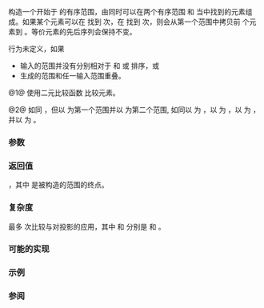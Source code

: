 {{cpp/ranges/title|set_intersection|set_intersection_result}}
{{cpp/algorithm/ranges/navbar}}
{{dcl begin}}
{{dcl header|algorithm}}
{{dcl h|调用签名}}
{{dcl|num=1|since=c++20|1=
template&lt; std::input_iterator I1, std::sentinel_for&lt;I1&gt; S1,
          std::input_iterator I2, std::sentinel_for&lt;I2&gt; S2,
          std::weakly_incrementable O, class Comp = ranges::less,
          class Proj1 = std::identity, class Proj2 = std::identity &gt;
requires std::mergeable&lt;I1, I2, O, Comp, Proj1, Proj2&gt;
constexpr set_intersection_result&lt;I1, I2, O&gt;
    set_intersection( I1 first1, S1 last1, I2 first2, S2 last2,
                      O result, Comp comp = {},
                      Proj1 proj1 = {}, Proj2 proj2 = {} );
}}
{{dcl|num=2|since=c++20|1=
template&lt; ranges::input_range R1, ranges::input_range R2,
          std::weakly_incrementable O, class Comp = ranges::less,
          class Proj1 = std::identity, class Proj2 = std::identity &gt;
requires std::mergeable&lt;ranges::iterator_t&lt;R1&gt;, ranges::iterator_t&lt;R2&gt;,
                        O, Comp, Proj1, Proj2&gt;
constexpr set_intersection_result&lt;ranges::borrowed_iterator_t&lt;R1&gt;,
                                  ranges::borrowed_iterator_t&lt;R2&gt;, O&gt;
    set_intersection( R1&amp;&amp; r1, R2&amp;&amp; r2, O result, Comp comp = {},
                      Proj1 proj1 = {}, Proj2 proj2 = {} );
}}
{{dcl h|辅助类型}}
{{dcl|num=3|since=c++20|1=
template&lt; class I1, class I2, class O &gt;
using set_intersection_result = ranges::in_in_out_result&lt;I1, I2, O&gt;;
}}
{{dcl end}}

构造一个开始于 {{c|result}} 的有序范围，由同时可以在两个有序范围 {{range|first1|last1}} 和 {{range|first2|last2}} 当中找到的元素组成。如果某个元素可以在 {{range|first1|last1}} 找到 {{tt|m}} 次，在 {{range|first2|last2}} 找到 {{tt|n}} 次，则会从第一个范围中拷贝前 {{c|min(m, n)}} 个元素到 {{tt|result}}。等价元素的先后序列会保持不变。

行为未定义，如果
* 输入的范围并没有分别相对于 {{c|comp}} 和 {{c|proj1}} 或 {{c|proj2}} 排序，或
* 生成的范围和任一输入范围重叠。

@1@ 使用二元比较函数 {{c|comp}} 比较元素。

@2@ 如同 {{v|1}}，但以 {{c|r1}} 为第一个范围并以 {{c|r2}} 为第二个范围, 如同以 {{c|ranges::begin(r1)}} 为 {{c|first1}}，以 {{c|ranges::end(r1)}} 为 {{c|last1}}，以 {{c|ranges::begin(r2)}} 为 {{c|first2}}，并以 {{c|ranges::end(r2)}} 为 {{c|last2}}。

{{cpp/ranges/niebloid}}

===参数===
{{par begin}}
{{par range|first1|last1|3=|range=第一个输入的有序|sentinel=yes}}
{{par range|first2|last2|3=|range=第二个输入的有序|sentinel=yes}}
{{par | r1 | 第一个输入的有序范围}}
{{par | r2 | 第二个输入的有序范围}}
{{par | result | 输出范围的起始}}
{{par | comp | 应用到投影后元素的比较器}}
{{par | proj1 | 应用到第一个范围元素的投影}}
{{par | proj2 | 应用到第二个范围元素的投影}}
{{par end}}

===返回值===
{{c|{last1, last2, result_last} }}，其中 {{c|result_last}} 是被构造的范围的终点。

===复杂度===
最多 {{mathjax-or|\(\scriptsize 2\cdot(N_1+N_2)-1\)|2&amp;middot;(N{{su|b=1}}+N{{su|b=2}})-1}} 次比较与对投影的应用，其中 {{mathjax-or|\(\scriptsize N_1\)|N{{su|b=1}}}} 和{{mathjax-or|\(\scriptsize N_2\)|N{{su|b=2}}}} 分别是 {{c|ranges::distance(first1, last1)}} 和 {{c|ranges::distance(first2, last2)}}。

===可能的实现===
{{eq fun|1=
struct set_intersection_fn
{
    template&lt;std::input_iterator I1, std::sentinel_for&lt;I1&gt; S1,
             std::input_iterator I2, std::sentinel_for&lt;I2&gt; S2,
             std::weakly_incrementable O, class Comp = ranges::less,
             class Proj1 = std::identity, class Proj2 = std::identity&gt;
    requires std::mergeable&lt;I1, I2, O, Comp, Proj1, Proj2&gt;
    constexpr ranges::set_intersection_result&lt;I1, I2, O&gt;
        operator()(I1 first1, S1 last1, I2 first2, S2 last2,
                   O result, Comp comp = {},
                   Proj1 proj1 = {}, Proj2 proj2 = {}) const
    {
        while (!(first1 == last1 or first2 == last2))
        {
            if (std::invoke(comp, std::invoke(proj1, *first1),
                                  std::invoke(proj2, *first2)))
                ++first1;
            else if (std::invoke(comp, std::invoke(proj2, *first2),
                                       std::invoke(proj1, *first1)))
                ++first2;
            else
                *result = *first1, ++first1, ++first2, ++result;
        }
        return {ranges::next(std::move(first1), std::move(last1)),
                ranges::next(std::move(first2), std::move(last2)),
                std::move(result)};
    }

    template&lt;ranges::input_range R1, ranges::input_range R2,
             std::weakly_incrementable O, class Comp = ranges::less,
             class Proj1 = std::identity, class Proj2 = std::identity&gt;
    requires std::mergeable&lt;ranges::iterator_t&lt;R1&gt;, ranges::iterator_t&lt;R2&gt;,
                            O, Comp, Proj1, Proj2&gt;
    constexpr ranges::set_intersection_result&lt;ranges::borrowed_iterator_t&lt;R1&gt;,
                                              ranges::borrowed_iterator_t&lt;R2&gt;, O&gt;
        operator()(R1&amp;&amp; r1, R2&amp;&amp; r2, O result, Comp comp = {},
                   Proj1 proj1 = {}, Proj2 proj2 = {}) const
    {
        return (*this)(ranges::begin(r1), ranges::end(r1),
                       ranges::begin(r2), ranges::end(r2),
                       std::move(result), std::move(comp),
                       std::move(proj1), std::move(proj2));
    }
};

inline constexpr set_intersection_fn set_intersection {};
}}

===示例===
{{example
|code=
#include &lt;algorithm&gt;
#include &lt;iostream&gt;
#include &lt;iterator&gt;
#include &lt;vector&gt;

void print(const auto&amp; v, const auto&amp; rem)
{
    std::cout &lt;&lt; "{ ";
    for (const auto&amp; e : v)
        std::cout &lt;&lt; e &lt;&lt; ' ';
    std::cout &lt;&lt; '}' &lt;&lt; rem;
}

int main()
{
    const auto in1 = {1, 2, 2, 3, 4, 5, 6};
    const auto in2 = {2, 2, 3, 3, 5, 7};
    std::vector&lt;int&gt; out {};

    std::ranges::set_intersection(in1, in2, std::back_inserter(out));

    print(in1, " ∩ "), print(in2, " = "), print(out, "\n");
}
|output=
{ 1 2 2 3 4 5 6 } ∩ { 2 2 3 3 5 7 } = { 2 2 3 5 }
}}

===参阅===
{{dsc begin}}
{{dsc inc|cpp/algorithm/ranges/dsc set_union}}
{{dsc inc|cpp/algorithm/ranges/dsc set_difference}}
{{dsc inc|cpp/algorithm/ranges/dsc set_symmetric_difference}}
{{dsc inc|cpp/algorithm/ranges/dsc includes}}
{{dsc inc|cpp/algorithm/dsc set_intersection}}
{{dsc end}}

{{langlinks|de|en|es|fr|it|ja|pt|ru}}
